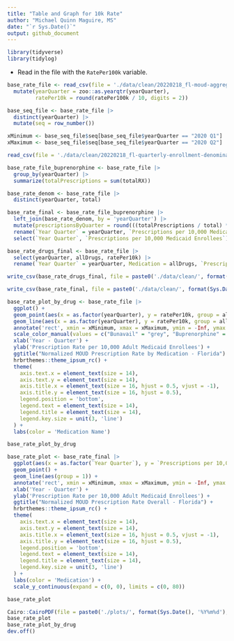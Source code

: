```yaml
---
title: "Table and Graph for 10k Rate"
author: "Michael Quinn Maguire, MS"
date: "`r Sys.Date()`"
output: github_document
---
```


```r
library(tidyverse)
library(tidylog)
```

- Read in the file with the `RatePer100k` variable.

```r
base_rate_file <- read_csv(file = './data/clean/20220218_fl-moud-aggregate.csv') |>
  mutate(yearQuarter = zoo::as.yearqtr(yearQuarter),
         ratePer10k = round(ratePer100k / 10, digits = 2))

base_seq_file <- base_rate_file |>
  distinct(yearQuarter) |>
  mutate(seq = row_number())

xMinimum <- base_seq_file$seq[base_seq_file$yearQuarter == "2020 Q1"]
xMaximum <- base_seq_file$seq[base_seq_file$yearQuarter == "2020 Q2"]

read_csv(file = './data/clean/20220218_fl-quarterly-enrollment-denominator.csv')

base_rate_file_buprenorphine <- base_rate_file |>
  group_by(yearQuarter) |>
  summarize(totalPrescriptions = sum(totalRX))

base_rate_denom <- base_rate_file |> 
  distinct(yearQuarter, total)

base_rate_final <- base_rate_file_buprenorphine |>
  left_join(base_rate_denom, by = 'yearQuarter') |>
  mutate(prescriptionsByQuarter = round(((totalPrescriptions / total) * 10000), digits = 2)) |>
  rename(`Year Quarter` = yearQuarter, `Prescriptions per 10,000 Medicaid Enrollees` = prescriptionsByQuarter) |>
  select(`Year Quarter`, `Prescriptions per 10,000 Medicaid Enrollees`)

base_rate_drugs_final <- base_rate_file |>
  select(yearQuarter, allDrugs, ratePer10k) |>
  rename(`Year Quarter` = yearQuarter, Medication = allDrugs, `Prescriptions per 10,000 Medicaid Enrollees` = ratePer10k)

write_csv(base_rate_drugs_final, file = paste0('./data/clean/', format(Sys.Date(), '%Y%m%d'), '_individual-drugs-per-10k-enrollees-by-year-and-quarter.csv'))

write_csv(base_rate_final, file = paste0('./data/clean/', format(Sys.Date(), '%Y%m%d'), '_prescriptions-per-10k-enrollees-by-year-and-quarter.csv'))
```

```r
base_rate_plot_by_drug <- base_rate_file |>
  ggplot() +
  geom_point(aes(x = as.factor(yearQuarter), y = ratePer10k, group = allDrugs, color = allDrugs), size = 2) +
  geom_line(aes(x = as.factor(yearQuarter), y = ratePer10k, group = allDrugs, color = allDrugs), size = 1) +
  annotate('rect', xmin = xMinimum, xmax = xMaximum, ymin = -Inf, ymax = Inf, fill = 'red', alpha = 0.1) +
  scale_color_manual(values = c("Bunavail" = "grey", "Buprenorphine" = "#FA841A", "Suboxone" = "#004DA9", "Zubsolv" = "chartreuse4")) +
  xlab('Year - Quarter') +
  ylab('Prescription Rate per 10,000 Adult Medicaid Enrollees') +
  ggtitle("Normalized MOUD Prescription Rate by Medication - Florida") +
  hrbrthemes::theme_ipsum_rc() +
  theme(
    axis.text.x = element_text(size = 14),
    axis.text.y = element_text(size = 14),
    axis.title.x = element_text(size = 16, hjust = 0.5, vjust = -1),
    axis.title.y = element_text(size = 16, hjust = 0.5),
    legend.position = 'bottom',
    legend.text = element_text(size = 14),
    legend.title = element_text(size = 14),
    legend.key.size = unit(3, 'line')
  ) +
  labs(color = 'Medication Name')

base_rate_plot_by_drug
```

```r
base_rate_plot <- base_rate_final |>
  ggplot(aes(x = as.factor(`Year Quarter`), y = `Prescriptions per 10,000 Medicaid Enrollees`)) +
  geom_point() +
  geom_line(aes(group = 1)) +
  annotate('rect', xmin = xMinimum, xmax = xMaximum, ymin = -Inf, ymax = Inf, fill = 'red', alpha = 0.1) +
  xlab('Year - Quarter') +
  ylab('Prescription Rate per 10,000 Adult Medicaid Enrollees') +
  ggtitle("Normalized MOUD Prescription Rate Overall - Florida") +
  hrbrthemes::theme_ipsum_rc() +
  theme(
    axis.text.x = element_text(size = 14),
    axis.text.y = element_text(size = 14),
    axis.title.x = element_text(size = 16, hjust = 0.5, vjust = -1),
    axis.title.y = element_text(size = 16, hjust = 0.5),
    legend.position = 'bottom',
    legend.text = element_text(size = 14),
    legend.title = element_text(size = 14),
    legend.key.size = unit(3, 'line')
  ) +
  labs(color = 'Medication') +
  scale_y_continuous(expand = c(0, 0), limits = c(0, 80))

base_rate_plot
```

```r
Cairo::CairoPDF(file = paste0('./plots/', format(Sys.Date(), '%Y%m%d'), '_plots-for-grant-updates.pdf'), onefile = TRUE, width = 18, height = 9)
base_rate_plot
base_rate_plot_by_drug
dev.off()
```
